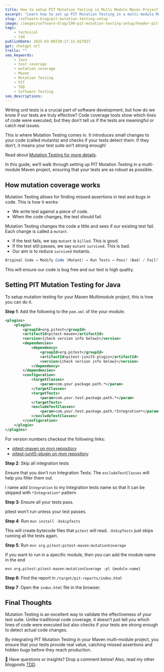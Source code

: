 ```yaml
---
title: How to setup PIT Mutation Testing in Multi Module Maven Project?
excerpt: "Learn how to set up PIT Mutation Testing in a multi-module Maven project to improve test quality by detecting untested code paths and potential bugs."
slug: /software-blog/pit-mutation-testing-setup
image: /images/software-blog/190-pit-mutation-testing-setup/header-pit-mutation-testing-setup.png
tags:
    - technical
    - tdd
publishDate: 2025-03-08T20:17:15.027837
gpt: chatgpt url
trello: ""
seo_keywords: 
    - Java
    - test coverage
    - mutation coverage
    - Maven
    - Mutation Testing
    - PIT
    - TDD
    - Software Testing
seo_descriptions: 
---
```


Writing unit tests is a crucial part of software development, but how do we know if our tests are truly effective? Code coverage tools show which lines of code were executed, but they don’t tell us if the tests are meaningful or catch real issues.

This is where Mutation Testing comes in. It introduces small changes to your code (called mutants) and checks if your tests detect them. If they don’t, it means your test suite isn’t strong enough!

Read about [Mutation Testing for more details](/software-blog/mutation-testing).

In this guide, we’ll walk through setting up PIT Mutation Testing in a multi-module Maven project, ensuring that your tests are as robust as possible.

## How mutation coverage works

Mutation Testing allows for finding missed assertions in test and  bugs in code. This is how it works:

- We write test against a piece of code.
- When the code changes, the test should fail.

Mutation Testing changes the code a little and sees if our existing test fail. Each change is called a `mutant`.

- If the test fails, we say `mutant` is `killed`. This is good.
- If the test still passes, we say `mutant` `survived`. This is bad.
- Our aim is to reduce `survived` mutants.

```java
Original Code → Modify Code (Mutant) → Run Tests → Pass? (Bad) / Fail? (Good)
```

This will ensure our code is bug free and our test is high quality.

## Setting PIT Mutation Testing for Java

To setup mutation testing for your Maven Multimodule project, this is how you can do it.

**Step 1**: Add the following to the `pom.xml` of the your module.

```xml
<plugins>
    <plugin>
        <groupId>org.pitest</groupId>
        <artifactId>pitest-maven</artifactId>
        <version>{check version info below}</version>
        <dependencies>
            <dependency>
                <groupId>org.pitest</groupId>
                <artifactId>pitest-junit5-plugin</artifactId>
                <version>{check version info below}</version>
            </dependency>
        </dependencies>
        <configuration>
            <targetClasses>
                <param>com.your.package.path.*</param>
            </targetClasses>
            <targetTests>
                <param>com.your.test.package.path.*</param>
            </targetTests>
            <excludeTestClasses>
                <param>com.your.test.package.path.*Integration*</param>
            </excludeTestClasses>
        </configuration>
    </plugin>
</plugins>
```

For version numbers checkout the following links:

- [pitest-maven on mvn repository](https://mvnrepository.com/artifact/org.pitest/pitest-maven)
- [pitest-junit5-plugin on mvn repository](https://mvnrepository.com/artifact/org.pitest/pitest-junit5-plugin)

**Step 2**: Skip all integration tests

Ensure that you don't run Integration Tests. The `excludeTestClasses` will help you filter them out.

I name add `Integration` to my Integration tests name so that it can be skipped with `*Integration*` pattern

**Step 3**: Ensure all your tests pass.

pitest won't run unless your test passes.

**Step 4**: Run `mvn install -DskipTests`

This will create bytecode files that `pitest` will read.  `-DskipTests` just skips running all the tests again.

**Step 5**: Run `mvn org.pitest:pitest-maven:mutationCoverage`

If you want to run in a specific module, then you can add the module name in the end

`mvn org.pitest:pitest-maven:mutationCoverage -pl {module-name}`

**Step 6**: Find the report in `/target/pit-reports/index.html`

**Step 7**: Open the `index.html` file in the browser.

## Final Thoughts

Mutation Testing is an excellent way to validate the effectiveness of your test suite. Unlike traditional code coverage, it doesn’t just tell you which lines of code were executed but also checks if your tests are strong enough to detect actual code changes.

By integrating PIT Mutation Testing in your Maven multi-module project, you ensure that your tests provide real value, catching missed assertions and hidden bugs before they reach production.

💬 Have questions or insights? Drop a comment below! Also, read my other blogposts [TDD](/tdd).
